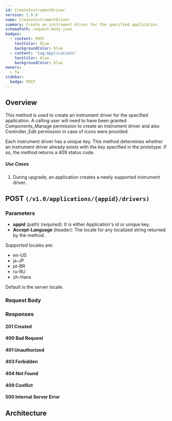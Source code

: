 ```yaml
---
id: CreateInstrumentDriver
version: 1.0.0
name: CreateInstrumentDriver
summary: Create an instrument driver for the specified application.
schemaPath: request-body.json
badges:
  - content: POST
    textColor: blue
    backgroundColor: blue
  - content: 'tag:Applications'
    textColor: blue
    backgroundColor: blue
owners:
  - fw
sidebar:
  badge: POST
---
```

## Overview
This method is used to create an instrument driver for the specified application.
A calling user will need to have been granted Components_Manage permission to create
an instrument driver and also Controller_Edit permission in case of icons were provided.

Each instrument driver has a unique key. This method determines whether an instrument driver
already exists with the key specified in the prototype. If so, the method returns a 409 status
code.

##### Use Cases

1. During upgrade, an application creates a newly supported instrument driver.





## POST `(/v1.0/applications/{appid}/drivers)`

### Parameters
- **appid** (path) (required): It is either Application's id or unique key.
- **Accept-Language** (header): The locale for any localized string returned by the method.

Supported locales are:
* en-US
* ja-JP
* pt-BR
* ru-RU
* zh-Hans

Default is the server locale.



### Request Body
<SchemaViewer file="request-body.json" maxHeight="500" id="request-body" />


### Responses

#### <span className="text-green-500">201 Created</span>
<SchemaViewer file="response-201.json" maxHeight="500" id="response-201" />

#### <span className="text-orange-500">400 Bad Request</span>
<SchemaViewer file="response-400.json" maxHeight="500" id="response-400" />

#### <span className="text-orange-500">401 Unauthorized</span>
<SchemaViewer file="response-401.json" maxHeight="500" id="response-401" />

#### <span className="text-orange-500">403 Forbidden</span>
<SchemaViewer file="response-403.json" maxHeight="500" id="response-403" />

#### <span className="text-orange-500">404 Not Found</span>
<SchemaViewer file="response-404.json" maxHeight="500" id="response-404" />

#### <span className="text-orange-500">409 Conflict</span>
<SchemaViewer file="response-409.json" maxHeight="500" id="response-409" />

#### <span className="text-red-500">500 Internal Server Error</span>
<SchemaViewer file="response-500.json" maxHeight="500" id="response-500" />



## Architecture

<NodeGraph />
